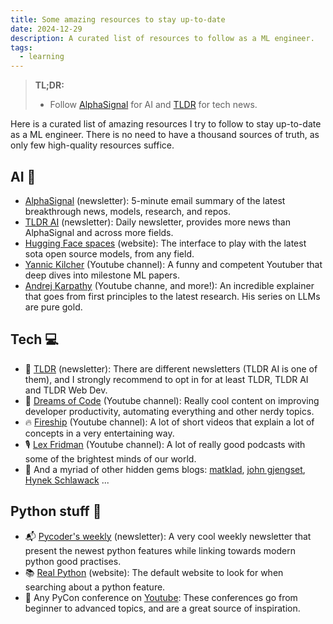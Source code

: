 ```yaml
---
title: Some amazing resources to stay up-to-date
date: 2024-12-29
description: A curated list of resources to follow as a ML engineer.
tags:
  - learning
---
```


> **TL;DR:**
> - Follow [AlphaSignal](https://alphasignal.ai/) for AI and [TLDR](https://tldr.tech/) for tech news.

Here is a curated list of amazing resources I try to follow to stay up-to-date as a ML engineer. There is no need to have a thousand sources of truth, as only few high-quality resources suffice.

## AI 🤖

- [AlphaSignal](https://alphasignal.ai/) (newsletter): 5-minute email summary of the latest breakthrough news, models, research, and repos. 
- [TLDR AI](https://tldr.tech/ai) (newsletter): Daily newsletter, provides more news than AlphaSignal and across more fields.
- [Hugging Face spaces](https://huggingface.co/spaces) (website): The interface to play with the latest sota open source models, from any field.
- [Yannic Kilcher](https://www.youtube.com/@YannicKilcher) (Youtube channel): A funny and competent Youtuber that deep dives into milestone ML papers.
- [Andrej Karpathy](https://www.youtube.com/andrejkarpathy) (Youtube channe, and more!): An incredible explainer that goes from first principles to the latest research. His series on LLMs are pure gold.

## Tech 💻

- 📰 [TLDR](https://tldr.tech/) (newsletter): There are different newsletters (TLDR AI is one of them), and I strongly recommend to opt in for at least TLDR, TLDR AI and TLDR Web Dev.
- 🚀 [Dreams of Code](https://www.youtube.com/@dreamsofcode) (Youtube channel): Really cool content on improving developer productivity, automating everything and other nerdy topics.
- 🔥 [Fireship](https://www.youtube.com/c/Fireship) (Youtube channel): A lot of short videos that explain a lot of concepts in a very entertaining way.
- 🎙️ [Lex Fridman](https://www.youtube.com/@lexfridman) (Youtube channel): A lot of really good podcasts with some of the brightest minds of our world.
- 💎 And a myriad of other hidden gems blogs: [matklad](https://matklad.github.io/), [john gjengset](https://thesquareplanet.com/blog/), [Hynek Schlawack](https://hynek.me/) ...

## Python stuff 🐍

- 📬 [Pycoder's weekly](https://pycoders.com/) (newsletter): A very cool weekly newsletter that present the newest python features while linking towards modern python good practises.
- 📚 [Real Python](https://realpython.com/) (website): The default website to look for when searching about a python feature.
- 🎤 Any PyCon conference on [Youtube](https://www.youtube.com/): These conferences go from beginner to advanced topics, and are a great source of inspiration.